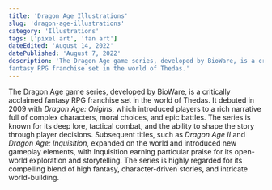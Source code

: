 ```yaml
---
title: 'Dragon Age Illustrations'
slug: 'dragon-age-illustrations'
category: 'Illustrations'
tags: ['pixel art', 'fan art']
dateEdited: 'August 14, 2022'
datePublished: 'August 7, 2022'
description: 'The Dragon Age game series, developed by BioWare, is a critically acclaimed
fantasy RPG franchise set in the world of Thedas.'
---
```


The Dragon Age game series, developed by BioWare, is a critically acclaimed
fantasy RPG franchise set in the world of Thedas. It debuted in 2009 with
_Dragon Age: Origins_, which introduced players to a rich narrative full of
complex characters, moral choices, and epic battles. The series is known for its
deep lore, tactical combat, and the ability to shape the story through player
decisions. Subsequent titles, such as _Dragon Age II_ and _Dragon Age:
Inquisition_, expanded on the world and introduced new gameplay elements, with
Inquisition earning particular praise for its open-world exploration and
storytelling. The series is highly regarded for its compelling blend of high
fantasy, character-driven stories, and intricate world-building.

<ImageWithCaption
  src="posts/dragon-age-illustrations/dragon-age-2.jpg"
  alt="Dragon Age Solas"
  caption="Solas"
  layout="left"
/>

<ImageWithCaption
  src="posts/dragon-age-illustrations/dragon-age-1.jpg"
  alt="Dragon Age Dread Wolf"
  caption="Dread Wolf"
  layout="right"
/>
